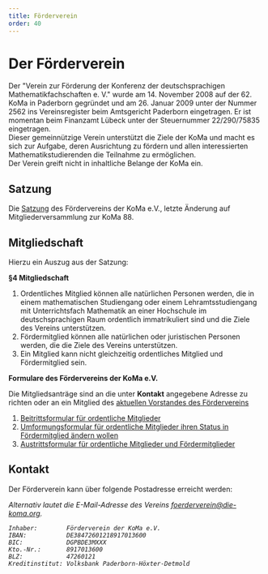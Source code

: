 ```yaml
---
title: Förderverein
order: 40
---
```



# Der Förderverein

Der "Verein zur Förderung der Konferenz der deutschsprachigen Mathematikfachschaften e. V." wurde am 14. November 2008 auf der 62. KoMa in Paderborn gegründet und am 26. Januar 2009 unter der Nummer 2562 ins Vereinsregister beim Amtsgericht Paderborn eingetragen. Er ist momentan beim Finanzamt Lübeck unter der Steuernummer 22/290/75835 eingetragen.  
Dieser gemeinnützige Verein unterstützt die Ziele der KoMa und macht es sich zur Aufgabe, deren Ausrichtung zu fördern und allen interessierten Mathematikstudierenden die Teilnahme zu ermöglichen.  
Der Verein greift nicht in inhaltliche Belange der KoMa ein.

## Satzung

Die [Satzung](https://file.komapedia.org/Satzung_F%C3%B6rderverein_2023-05-20.pdf) des Fördervereins der KoMa e.V., letzte Änderung auf Mitgliederversammlung zur KoMa 88.

## Mitgliedschaft

Hierzu ein Auszug aus der Satzung:

**§4 Mitgliedschaft**

1. Ordentliches Mitglied können alle natürlichen Personen werden, die in einem mathematischen Studiengang oder einem Lehramtsstudiengang mit Unterrichtsfach Mathematik an einer Hochschule im deutschsprachigen Raum ordentlich immatrikuliert sind und die Ziele des Vereins unterstützen.
2. Fördermitglied können alle natürlichen oder juristischen Personen werden, die die Ziele des Vereins unterstützen.
3. Ein Mitglied kann nicht gleichzeitig ordentliches Mitglied und Fördermitglied sein.

**Formulare des Fördervereins der KoMa e.V.**

Die Mitgliedsanträge sind an die unter **Kontakt** angegebene Adresse zu richten oder an ein Mitglied des [aktuellen Vorstandes des Fördervereins](https://die-koma.org/foerderverein/vorstaende/)

1. [Beitrittsformular für ordentliche Mitglieder](https://file.komapedia.org/Beitrittsformular_KoMa_e_V.pdf)
2. [Umformungsformular für ordentliche Mitglieder ihren Status in Fördermitglied ändern wollen](https://file.komapedia.org/Umformungsformular_KoMa_e_V.pdf)
3. [Austrittsformular für ordentliche Mitglieder und Fördermitglieder](https://file.komapedia.org/Austrittsformular_KoMa_e_V.pdf)

## Kontakt

Der Förderverein kann über folgende Postadresse erreicht werden:

<Address of="verein" />

Alternativ lautet die E-Mail-Adresse des Vereins [foerderverein@die-koma.org](mailto:foerderverein@die-koma.org).

```
Inhaber:        Förderverein der KoMa e.V.
IBAN:           DE38472601218917013600
BIC:            DGPBDE3MXXX
Kto.-Nr.:       8917013600
BLZ:            47260121
Kreditinstitut: Volksbank Paderborn-Höxter-Detmold
```
